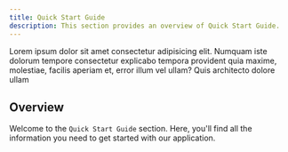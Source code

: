 ```yaml
---
title: Quick Start Guide
description: This section provides an overview of Quick Start Guide.
---
```


Lorem ipsum dolor sit amet consectetur adipisicing elit. Numquam iste dolorum tempore consectetur explicabo tempora provident quia maxime, molestiae, facilis aperiam et, error illum vel ullam? Quis architecto dolore ullam

## Overview

Welcome to the `Quick Start Guide` section. Here, you'll find all the information you need to get started with our application.

